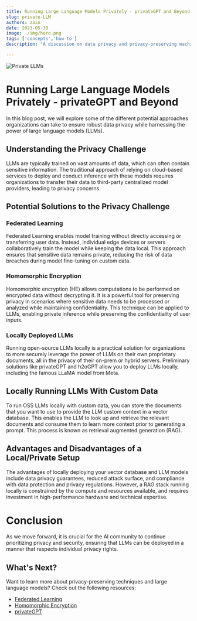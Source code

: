 ```yaml
---
title: Running Large Language Models Privately - privateGPT and Beyond
slug: private-LLM
authors: zain
date: 2023-05-30
image: ./img/hero.png
tags: ['concepts','how-to']
description: "A discussion on data privacy and privacy-preserving machine learning for LLMs"

---
```


![Private LLMs](./img/hero.png)

<!-- truncate -->

<h1>Running Large Language Models Privately - privateGPT and Beyond</h1>
<p>In this blog post, we will explore some of the different potential approaches organizations can take to ensure robust data privacy while harnessing the power of large language models (LLMs).</p>

## Understanding the Privacy Challenge

<p>LLMs are typically trained on vast amounts of data, which can often contain sensitive information. The traditional approach of relying on cloud-based services to deploy and conduct inference with these models requires organizations to transfer their data to third-party centralized model providers, leading to privacy concerns.</p>

## Potential Solutions to the Privacy Challenge

### Federated Learning

<p>Federated Learning enables model training without directly accessing or transferring user data. Instead, individual edge devices or servers collaboratively train the model while keeping the data local. This approach ensures that sensitive data remains private, reducing the risk of data breaches during model fine-tuning on custom data.</p>

### Homomorphic Encryption

<p>Homomorphic encryption (HE) allows computations to be performed on encrypted data without decrypting it. It is a powerful tool for preserving privacy in scenarios where sensitive data needs to be processed or analyzed while maintaining confidentiality. This technique can be applied to LLMs, enabling private inference while preserving the confidentiality of user inputs.</p>

### Locally Deployed LLMs

<p>Running open-source LLMs locally is a practical solution for organizations to more securely leverage the power of LLMs on their own proprietary documents, all in the privacy of their on-prem or hybrid servers. Preliminary solutions like privateGPT and h2oGPT allow you to deploy LLMs locally, including the famous LLaMA model from Meta.</p>

## Locally Running LLMs With Custom Data

<p>To run OSS LLMs locally with custom data, you can store the documents that you want to use to provide the LLM custom context in a vector database. This enables the LLM to look up and retrieve the relevant documents and consume them to learn more context prior to generating a prompt. This process is known as retrieval augmented generation (RAG).</p>

## Advantages and Disadvantages of a Local/Private Setup

<p>The advantages of locally deploying your vector database and LLM models include data privacy guarantees, reduced attack surface, and compliance with data protection and privacy regulations. However, a RAG stack running locally is constrained by the compute and resources available, and requires investment in high-performance hardware and technical expertise.</p>

<h1>Conclusion</h1>
<p>As we move forward, it is crucial for the AI community to continue prioritizing privacy and security, ensuring that LLMs can be deployed in a manner that respects individual privacy rights.</p>

<div class="what-next">
  <h2>What's Next?</h2>
  <p>Want to learn more about privacy-preserving techniques and large language models? Check out the following resources:</p>
  <ul>
    <li><a href="/blog/federated-learning">Federated Learning</a></li>
    <li><a href="/blog/homomorphic-encryption">Homomorphic Encryption</a></li>
    <li><a href="/blog/privateGPT">privateGPT</a></li>
  </ul>
</div>

